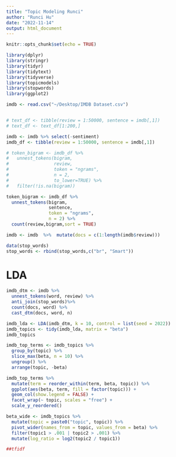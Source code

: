 ```yaml
---
title: "Topic Modeling Runci"
author: "Runci Hu"
date: "2022-11-14"
output: html_document
---
```


```r
knitr::opts_chunk$set(echo = TRUE)
```

```r
library(dplyr)
library(stringr)
library(tidyr)
library(tidytext)
library(tidyverse)
library(topicmodels)
library(stopwords)
library(ggplot2)

imdb <- read.csv("~/Desktop/IMDB Dataset.csv")


# text_df <- tibble(review = 1:50000, sentence = imdb[,1]) 
# text_df <- text_df[1:200,]
```

```r
imdb <- imdb %>% select(-sentiment)
imdb_df <- tibble(review = 1:50000, sentence = imdb[,1])
```

```r
# token_bigram <- imdb_df %>% 
#   unnest_tokens(bigram, 
#                 review, 
#                 token = "ngrams", 
#                 n = 2, 
#                 to_lower=TRUE) %>% 
#   filter(!is.na(bigram))

token_bigram <- imdb_df %>% 
  unnest_tokens(bigram, 
                sentence, 
                token = "ngrams", 
                n = 2) %>% 
  count(review,bigram,sort = TRUE)
```



```r
imdb <- imdb  %>%  mutate(docs = c(1:length(imdb$review)))

data(stop_words)
stop_words <- rbind(stop_words,c("br", "Smart"))
```



# LDA
```r
imdb_dtm <- imdb %>%
  unnest_tokens(word, review) %>%
  anti_join(stop_words)%>%
  count(docs, word) %>%
  cast_dtm(docs, word, n)

imdb_lda <- LDA(imdb_dtm, k = 10, control = list(seed = 2022))
imdb_topics <- tidy(imdb_lda, matrix = "beta")
imdb_topics

imdb_top_terms <- imdb_topics %>%
  group_by(topic) %>%
  slice_max(beta, n = 10) %>% 
  ungroup() %>%
  arrange(topic, -beta)

imdb_top_terms %>%
  mutate(term = reorder_within(term, beta, topic)) %>%
  ggplot(aes(beta, term, fill = factor(topic))) +
  geom_col(show.legend = FALSE) +
  facet_wrap(~ topic, scales = "free") +
  scale_y_reordered()

beta_wide <- imdb_topics %>%
  mutate(topic = paste0("topic", topic)) %>%
  pivot_wider(names_from = topic, values_from = beta) %>% 
  filter(topic1 > .001 | topic2 > .001) %>%
  mutate(log_ratio = log2(topic2 / topic1))
```

```r
##tfidf 
```

